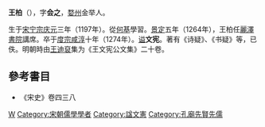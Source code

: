 '''王柏'''（{{bd|1197年||1274年||Wang}}），字'''会之'''，[[婺州|婺州]]金举人。

生于[[宋宁宗|宋宁宗]][[慶元_(年號)|庆元]]三年（1197年）。從[[何基|何基]]學習。[[景定|景定]]五年（1264年），王柏任[[麗澤書院|麗澤書院]]講席。卒于[[度宗|度宗]][[咸淳|咸淳]]十年（1274年）。[[谥号|谥]]'''文宪'''。著有《诗疑》、《书疑》等，已佚。明朝時由[[王迪裒|王迪裒]]集为《王文宪公文集》二十卷。

==參考書目==
* 《宋史》卷四三八
{{Authority control}}
[[Category:宋朝經學家|W]]
[[Category:宋朝儒學學者|Category:宋朝儒學學者]]
[[Category:諡文憲|Category:諡文憲]]
[[Category:孔廟先賢先儒|Category:孔廟先賢先儒]]